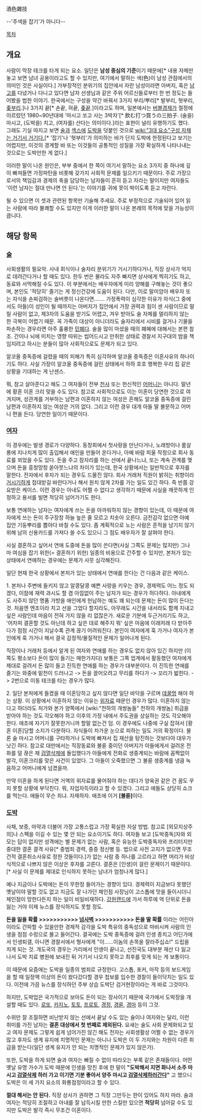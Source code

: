 酒色雜技

--'주색을 잡기'가 아니다--

[[목차]]
== 개요 ==
사람이 막장 테크를 타게 되는 요소. 일단은 '''남성 중심의 기준'''이기 때문에[* 내용 자체만 놓고 보면 남녀 공용이라고도 할 수 있지만, 여기에서 말하는 색(色)이 남성 관점에서의 의미인 것은 사실이다.] 가부장적인 분위기의 집안에서 자란 남성이라면 아버지, 혹은 [[남고]]를 다녔거나 다니고 있다면 남자 선생님과 같은 주위 어르신들로부터 한 번 정도는 들어봤을 법한 이야기. 한국에서는 구성을 약간 바꿔서 3가지 부리/뿌리[* 발부리, 혓부리, [[좆]]부리.]나 3가지 끝[* 손끝, 혀끝, [[귀두|좆끝]].]이라고도 하며, 일본에서는 [[버블경제]]가 절정에 이르렀던 1980~90년대에 '마시고 쏘고 사는 3박자'[* 飲む打つ買うの三拍子. (술을) 마시고, (도박을) 치고, (여자를) 산다는 의미이다.]라는 표현이 널리 유행하기도 했다. 그래도 기실 따지고 보면 [[술]]과 [[섹스]]에 [[도박]]을 덧붙인 것으로 [[wiki:"3대 요소"구성 자체는 거기서 거기다.]][* '잡기'나 '혓부리'가 의미하는 바가 단지 도박에 한정된다고 보기는 어렵지만, 이것의 경계할 바 또는 이것들의 공통적인 성질을 가장 확실하게 나타나내는 것으로는 도박만한 게 없다.]

이러한 말이 나온 원인은, 부부 중에서 한 쪽이 여기서 말하는 요소 3가지 중 하나에 깊이 빠져들면 가정파탄을 비롯해 갖가지 사회적 문제를 일으키기 때문이다. 주로 가장으로서의 책임감과 경제의 축을 담당하는 남자들이 흔히 듣고 자라는 말이지만 여자들도 '이런 남자는 절대 만나면 안 된다.'는 이야기를 귀에 못이 박이도록 듣고 자란다.

될 수 있으면 이 셋과 관련된 항목만 기술해 주세요. 주로 부정적으로 기술되어 있어 읽는 사람에 따라 불쾌할 수도 있지만 이게 이러한 말이 나온 본래의 목적에 맞을 가능성이 큽니다.

== 해당 항목 ==
=== [[술]] ===
사회생활의 필요악. 사내 회식이나 술자리 분위기가 거시기하다거나, 직장 상사가 억지로 데려간다거나 할 때도 있다. 한두 번은 몰라도 자주 빠지면 상사에게 찍히기도 하고, 동료와 서먹해질 수도 있다. 이 부분에서는 배우자에게 미리 양해를 구해놓는 것이 좋으며, 본인도 '적당히' 즐기는 게 정신건강에 도움이 된다. 다만, 이로 말미암아 배우자 또는 자식을 손찌검하는 술버릇이 나온다면……. 가정폭력이 심각한 이유가 자식(그 중에서도 아들)이 성인이 될 때까지는 아버지가 집안에서 가장 권력과 힘이 센 사람이므로 말릴 사람이 없고, 제3자의 도움을 받기도 어렵고, 겨우 받아도 술 자체를 멀리하지 않는 한 극복이 어렵기 때문. 꼭 가족이 대상이 아니더라도 술자리에서 시비를 걸거나 기물을 파손하는 경우라면 아주 훌륭한 [[민폐]]다. 술을 많이 마셨을 때의 폐혜에 대해서는 본편 참조. 간이나 뇌에 미치는 영향 따위는 씹어드시고 만취한 상태로 경찰서 지구대의 밤을 책임지려고 하시는 분들이 많아 사회적으로도 문제가 되고 있다.

알코올 중독증에 걸렸을 때의 피해가 특히 심각하며 알코올 중독증은 이혼사유의 하나이기도 하다. 사실 가장이 알코올 중독증에 걸린 상태에서 하하 호호 행복한 우리 집 같은 상황을 기대하는 게 난센스.

뭐, 참고 살아준다고 해도 그 여자들이 전부 [[천사]] 또는 헌신적인 [[어머니]]는 아니다. 말년에 황혼 이혼 크리 맞을 수도 있다. 참고로 사회적으로도 이는 이혼이 당연한 것으로 여겨지며, 성관계를 거부하는 남편과 이혼하지 않는 여성은 흔해도 알코올 중독증에 걸린 남편과 이혼하지 않는 여성은 거의 없다. 그리고 이런 경우 대개 아들 딸 불문하고 어머니 편을 든다. 당연한 일이기 때문이다. 

=== [[여자]] ===
이 경우에는 발생 경로가 다양하다. 동창회에서 첫사랑을 만난다거나, 노래방이나 룸살롱에 지나치게 많이 출입해서 애인을 만들어 온다거나, 아예 바람 피울 작정으로 회사 동료를 꾀었을 수도 있다. 돈을 주고 잠자리를 하는 선에서 끝나느냐, 또는 계속 관계를 맺으며 돈을 흥청망청 쏟아붓느냐의 차이가 있는데, 한국 상황에서는 일반적으로 후자를 말한다. 전자에서 후자가 되는 경우도 드물진 않다. 회사 거래처 직원이 밝히는 취향이라 [[거시기]]하게 접대받길 바란다거나 해서 원치 않게 2차를 가는 일도 있긴 하다. 즉 반쯤 강요받은 케이스. 이런 경우는 아내도 어쩔 수 없다고 생각하기 때문에 사실을 깨끗하게 인정하고 용서를 빌면 적당히 넘어가기도 한다.  

보통 연애하는 남자는 여자에게 쓰는 돈을 아까워하지 않는 경향이 있는데, 이 때문에 여자에게 쓰는 돈이 주구장창 하늘 높은 줄 모르고 치솟아 오른다. 금전감각 없으면 아예 집안 기둥뿌리를 뽑아다 바칠 수도 있다. 좀 계획적으로 노는 사람은 흔적을 남기지 않기 위해 남의 신용카드를 가져다 쓸 수도 있으니 그 점도 배우자가 잘 살펴야 한다.

사실 결혼하고 싶어서 연애 도중에 돈을 많이 쓴다면(사실 그쪽도 문제는 많지만) 그나마 여심을 잡기 위한(= 결혼하기 위한) 일종의 비용으로 간주할 수 있지만, 본처가 있는 상태에서 연애하는 경우에는 문제가 사뭇 심각해진다.

일단 현재 한국 상황에서 본처가 있는 상태에서 연애를 한다는 건 다음과 같은 케이스. 

1. 본처나 주변에 들키지 않고 알콩달콩 예쁜 사랑을 키우는 경우, 경제력도 어느 정도 되겠다, 이참에 재력 과시도 할 겸 아낌없이 주는 남자가 되는 경우가 허다하다. 아내에게도 사주지 않던 명품 가방을 애인에게 헌납하는 예도 꽤 되는데 문제는 돈이 많이 든다는 것. 처음엔 엔조이라 치고 선을 그었다 할지라도, 아무래도 시간을 내서라도 함께 지내고 싶은 사람인데 마음이 전혀 가지 않을 리 없잖은가. 새로운 기분에 두근거리기도 하고, '어차피 결혼할 것도 아닌데 하고 싶은 대로 해주지 뭐' 싶은 마음에 이래저래 다 받아주다가 점점 시간이 지날수록 관계 끊기 어려워진다. 본인이 여자에게 훅 가거나 여자가 본인에게 훅 가거나 해서 결국 감정적/물질적인 문제가 일어나게 된다.

직장이나 거래처 등에서 알게 된 여자와 연애를 하는 경우도 없지 않아 있긴 하지만 (이쪽도 평소보다 돈이 많이 들기는 매한가지다) 보통은 그쪽 업계에서 활동했던 여자에게 제대로 걸려서 돈 많이 들고 진득한 연애를 하는 경우가 대부분이다. 이 진득한 연애를 즐기는 와중에 밑천이 드러나고 -> 돈을 끌어오려고 무리를 하다가 -> 꼬리가 밟힌다. -> 2번으로 이동 테크를 타는 경우가 많다.

2. 일단 본처에게 들켰을 때 이혼당하고 싶지 않다면 일단 바닥을 구르며 [[데꿀멍]] 해야 하는 상황. 이 상황에서 이혼하지 않는 이유는 [[위자료]] 때문인 경우가 많다. 이혼하지 않는다고 하더라도 처가와 본가 양쪽에서 [wiki:"천하의 개쌍놈들" 천하의 개쌍놈] 취급을 받아야 하는 것도 각오해야 하고 이후의 가정 내에서 주도권을 상실하는 것도 각오해야 한다. 애초에 자기가 잘못한거니까 할말 없는건 덤. 이 경우에도 나중에 구실 잡혀서 [황혼 이혼]당할 소지가 다분하다. 자식들이 차가운 눈으로 피하는 일도 거의 확정이다. 물론 술 마시고 어머니를 구타하거나 도박에 빠져서 집 재산을 탕진하는 것보다야 대우가 낫긴 하다. 참고로 대만에서는 직장동료와 불륜 중이던 아버지가 아들에게서 걸려온 전화를 덜 끊은 채 [[검열삭제]]에 돌입했다가 아들에게 전화로 생중계되는 바람에 꼼짝없이 발각, 이혼크리를 맞은 사건이 있었다. 그 아들이 오죽했으면 그 불륜 생중계를 냉큼 녹음하고 어머니에게 넘겼을까.

만약 이혼을 하게 된다면 거액의 위자료를 물어줘야 하는 데다가 양육권 같은 건 꿈도 꾸지 못할 상황에 부닥친다. 뭐, 자업자득이라고 할 수 있겠다. 그리고 애들도 상당히 쇼크를 먹는다. 애들이 무슨 죄냐. 자제하자. 애초에 이거 '''[불륜]'''이다.


=== [[도박]] ===
사채, 보증, 마약과 더불어 가장 고통스럽고 가장 확실한 자살 방법. 참고로 [외모지상주의]나 스펙을 이길 수 있는 몇 안 되는 요소이기도 하다. 여자들 보고 [도박중독]자와 외모는 답이 없지만 성격에는 별 문제가 없는 사람, 혹은 유능한 도박중독자와 프리터지만 중대한 결혼 결격 사유[* 중범죄 경력, 중증 정신병 등. 법으로 사전 고지가 없으면 무조건적 결혼취소사유로 정한 것들이다.]가 없는 사람 중 하나를 고르라고 하면 머리가 비상식적으로 나쁘지 않은 이상은 후자를 고른다. 결혼은 [인생]이 걸린 문제이기 때문이다.[* 사실 이 문제를 제대로 인식하지 못하는 남녀가 엄청나게 많다.]

예나 지금이나 도박에는 돈이 무한정 들어가는 경향이 있다. 경제력이 지금보다 못했던 옛날이야 말할 것도 없고 지금도 잘 나가던 체인점 사장님이 고스톱에 맛을 들이시더니 체인점이 망한다든지 하는 일이 비일비재하다. [[강원랜드]]에 가서 하루에 억 단위로 돈을 잃는 거야 이제 뉴스를 장식하지도 못할 정도.

'''돈을 잃을 확률 >>>>>>>>>>> [[넘사벽]] >>>>>>>>>>> 돈을 딸 확률''' 이라는 어린아이라도 간파할 수 있을만한 경제적 감각을 도박 특유의 중독성으로 마비시켜 사람의 인생을 점점 수렁으로 몰고 들어간다. 결국에는 도박 중독증에 걸려 인생 종치고 어딘가에서 인생퇴갤, 아니면 경찰서에서 형사에게 "이……이놈의 손목을 잘라주십쇼!" 드립을 치게 되는 것. 개도국의 경우는 거리에서 인생이 끝나고, 선진국도 대부분 재산 다 잃고 나서 도박 치료 병원에 보내진 뒤 거기서 나오지 못하고 최후를 맞게 되는 게 보통이다. 

이 때문에 요즘에는 도박을 일종의 범죄로 규정한다. 고스톱, 포커, 마작 등의 보드게임을 할 때 일정액 이상의 돈이 왔다갔다할 경우 첩보를 입수한 경찰이 들이닥치는 일도 있다. 이전에 가끔 뉴스를 장식하던 주부 상습 도박단 검거현장이라는 게 바로 그것이다.

하지만, 도박업은 국가적으로 보아도 돈이 되는 장사이기 때문에 국가에서 도박장을 개설할 때도 있다. [[로또]], [[카지노]], [[토토]], [[프로토]], [[경정]], [[경륜]], [[경마]] 등이 그것.

수위만 잘 조절하면 비난받지 않는 선에서 끝날 수도 있는 술이나 여자와는 달리, 이런 취미를 가진 남자는 '''결혼 대상에서 첫 번째로 제외된다.''' 요새는 술도 사회 문제화되고 있고 여자 문제도 그렇게 쉽게 넘어가진 않긴 해도 전자는 사회생활상 어쩔 수 없는 경우가 많고 후자도 생계 유지에 치명적인 문제는 아니나 도박은 이 두 가지와는 차원이 다른 취급을 받는다(일단 생계 유지가 안 되는 치명적인 문제가 있지 않은가).

또한, 도박을 하게 되면 술과 여자는 빠질 수 없이 따라오는 부록 같은 존재들이다. 어떤 옛날 유명 가수가 도박 때문에 인생을 망친 후에 한 말이 '''"도박해서 지면 화나서 소주 마시고 [[검열삭제]] 하러 가고 이기면 기분 좋아서 양주 마시고 [[검열삭제]]하러간다"''' 고 했으니 도박은 이 세 가지 요소의 화룡점정이라고 할 수 있다.

'''절대 해서는 안 된다.''' 직장 상사가 권하면 그 직장 그만두는 한이 있어도 하지 마라. 술과 여자는 적당히 조절하고 아내를 잘 납득시킬 만한 스킬만 있으면 '''적당히''' 넘어갈 수도 있지만 도박은 발각 즉시 무조건 이혼이다. 

